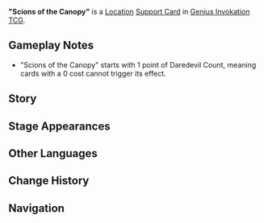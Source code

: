 {{About|the [[Genius Invokation TCG]] Support Card|the [[subarea]]|"Scions of the Canopy"}}
{{Genius Invokation TCG Infobox
|id          = 321024
|title       = "Scions of the Canopy"
|image       = Scions of the Canopy Support Card.png
|type        = Support Card
|group       = Location
|matching = 0
|effect      = '''When you play a card whose name was not in the initial deck at the start of the match:''' If that card's original Elemental Dice cost is not less than this card's '''Daredevil Count''', then generate 1 random basic Elemental Die, and +1 to this card's '''Daredevil Count'''.
|source1     = {{Sold By}}
}}
'''"Scions of the Canopy"''' is a [[Location Card|Location]] [[Support Card]] in [[Genius Invokation TCG]].

==Gameplay Notes==
* "Scions of the Canopy" starts with 1 point of Daredevil Count, meaning cards with a 0 cost cannot trigger its effect.

==Story==
{{Description|"Legend has it that the warriors of the Scions of the Canopy, along with one hundred Yumkasaurs, spent a hundred days and a hundred ropes moving the 'Obsidian Totem Pole,' the symbol of their faith, to its current location."|title="Scions of the Canopy"}}

==Stage Appearances==
{{Genius Invokation TCG Stage Appearances}}

==Other Languages==
{{Other Languages|Transclude="Scions of the Canopy"}}

==Change History==
{{Change History|5.2}}

==Navigation==
{{Genius Invokation TCG Navbox|Support Card Obtainable}}